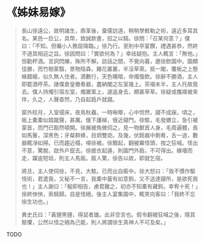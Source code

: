 # 《姊妹易嫁》

> 長山徐遠公，故明諸生，鼎革後，棄儒訪道，稍稍學敕勒之術，遠近多耳其名。某邑一巨公，具幣，致誠款書，招之以騎。徐問：「召某何意？」僕曰：「不知。但囑小人務屈降臨。」徐乃行。至則中亭宴饌，禮遇甚恭，然終不道其相迎之旨。徐因問曰：「實欲何為？」幸祛疑抱。主人輒言：「無他。」但勸杯酒。言詞閃爍，殊所不解。談話之間，不覺向暮，邀徐飲園中。園頗佳勝，而竹樹蒙翳，景物陰森，雜花叢叢，半沒草萊。抵一閣，覆板之上懸蛛錯綴，似久無人住者。酒數行，天色曛暗，命燭復飲。徐辭不勝酒，主人即罷酒呼茶。諸僕倉皇撤肴器，盡納閣之左室幾上。茶啜未半，主人托故竟去。僕人持燭引宿左室，燭置案上，遽返身去，頗甚草草。徐疑或攜襆被來伴，久之，人聲杳然，乃自起扃戶就寢。
>
> 窗外皎月，入室侵床，夜鳥秋蟲，一時啾唧，心中怛然，寢不成寐。頃之，板上橐橐似踏蹴聲，甚厲。俄下護梯，俄近寢門。徐駭，毛發蝟立，急引被蒙首，而門已豁然頓開。徐展被角微伺之，見一物獸首人身，毛周遍體，長如馬鬐，深黑色；牙粲群蜂，目炯雙炬。及幾，伏餂器中剩肴，舌一過，數器輒凈如掃。已而趨近榻，嗅徐被。徐驟起，翻被冪怪頭，按之狂喊。怪出不意，驚脫，啟外戶竄去。徐披衣起遁，則園門外扃，不可得出。緣墻而走，躍逾短垣，則主人馬廄。廄人驚，徐告以故，即就乞宿。
>
> 將旦，主人使伺徐，不見，大駭。已而出自廄中。徐大怒曰：「我不慣作驅怪術，君遣我，又秘不一言，我橐中蓄有如意鉤，又不送達寢所，是欲死我也！」主人謝曰：「擬即相告，慮君難之，初亦不知橐有藏鉤。幸宥十死！」徐終怏怏，索騎歸。自是怪絕。後主人宴集園中，輒笑向客曰：「我終不忘徐生功也。」
>
> 異史氏曰：「黃貍黑貍，得鼠者雄。此非空言也。假令翻被狂喊之後，隱其駭懼，公然以怪之絕為己能，則人將謂徐生真神人不可及矣。」

TODO

